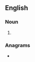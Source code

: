==English==

===Noun===
{{head|en|noun form}}

# {{plural of|pricket|lang=en}}

===Anagrams===
* {{anagrams|en|a=ceikprst|Petricks}}